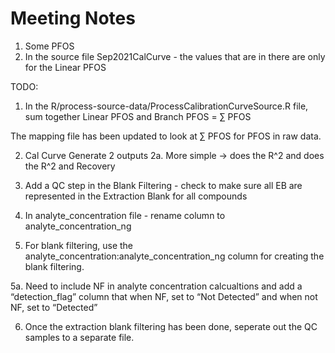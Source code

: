 # Meeting Notes

1. Some PFOS
2. In the source file Sep2021CalCurve - the values that are in there are only for the Linear PFOS

TODO:

1. In the R/process-source-data/ProcessCalibrationCurveSource.R file, sum together Linear PFOS and Branch PFOS = ∑ PFOS

The mapping file has been updated to look at ∑ PFOS for PFOS in raw data.

2. Cal Curve Generate 2 outputs
2a. More simple -> does the R^2 and does the R^2 and Recovery


3. Add a QC step in the Blank Filtering - check to make sure all EB are represented in the Extraction Blank for all compounds

4. In analyte_concentration file - rename column to analyte_concentration_ng

5. For blank filtering, use the analyte_concentration:analyte_concentration_ng column for creating the blank filtering.

5a. Need to include NF in analyte concentration calcualtions and add a "detection_flag" column that when NF, set to "Not Detected" and when not NF, set to "Detected"

6. Once the extraction blank filtering has been done, seperate out the QC samples to a separate file.
